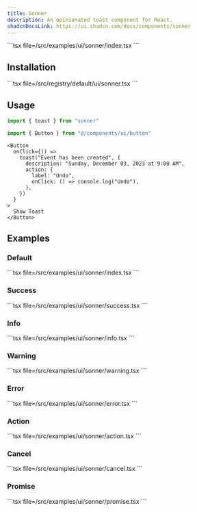 ```yaml
---
title: Sonner
description: An opinionated toast component for React.
shadcnDocsLink: https://ui.shadcn.com/docs/components/sonner
---
```


<ComponentPreview component="sonner">
  ```tsx file=<rootDir>/src/examples/ui/sonner/index.tsx
  ```
</ComponentPreview>

## Installation

<Installation component="sonner">
  ```tsx file=<rootDir>/src/registry/default/ui/sonner.tsx
  ```
</Installation>

## Usage

```ts
import { toast } from "sonner"

import { Button } from "@/components/ui/button"
```

```tsx
<Button
  onClick={() =>
    toast("Event has been created", {
      description: "Sunday, December 03, 2023 at 9:00 AM",
      action: {
        label: "Undo",
        onClick: () => console.log("Undo"),
      },
    })
  }
>
  Show Toast
</Button>
```

## Examples

### Default

<ComponentPreview component="sonner" example="default">
  ```tsx file=<rootDir>/src/examples/ui/sonner/index.tsx
  ```
</ComponentPreview>

### Success

<ComponentPreview component="sonner" example="success">
  ```tsx file=<rootDir>/src/examples/ui/sonner/success.tsx
  ```
</ComponentPreview>

### Info

<ComponentPreview component="sonner" example="info">
  ```tsx file=<rootDir>/src/examples/ui/sonner/info.tsx
  ```
</ComponentPreview>

### Warning

<ComponentPreview component="sonner" example="warning">
  ```tsx file=<rootDir>/src/examples/ui/sonner/warning.tsx
  ```
</ComponentPreview>

### Error

<ComponentPreview component="sonner" example="error">
  ```tsx file=<rootDir>/src/examples/ui/sonner/error.tsx
  ```
</ComponentPreview>

### Action

<ComponentPreview component="sonner" example="action">
  ```tsx file=<rootDir>/src/examples/ui/sonner/action.tsx
  ```
</ComponentPreview>

### Cancel

<ComponentPreview component="sonner" example="cancel">
  ```tsx file=<rootDir>/src/examples/ui/sonner/cancel.tsx
  ```
</ComponentPreview>

### Promise

<ComponentPreview component="sonner" example="promise">
  ```tsx file=<rootDir>/src/examples/ui/sonner/promise.tsx
  ```
</ComponentPreview>
